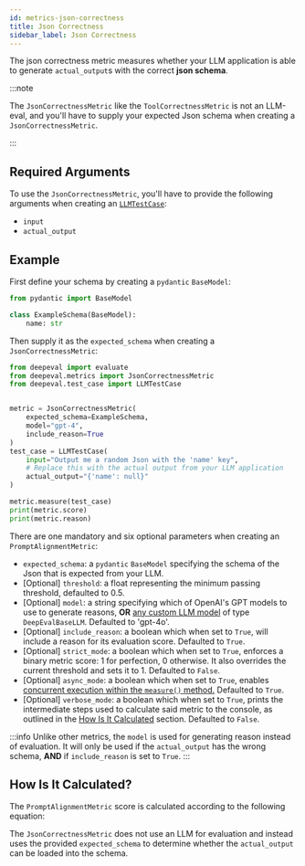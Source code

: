 ```yaml
---
id: metrics-json-correctness
title: Json Correctness
sidebar_label: Json Correctness
---
```



The json correctness metric measures whether your LLM application is able to generate `actual_output`s with the correct **json schema**.

:::note

The `JsonCorrectnessMetric` like the `ToolCorrectnessMetric` is not an LLM-eval, and you'll have to supply your expected Json schema when creating a `JsonCorrectnessMetric`.

:::

## Required Arguments

To use the `JsonCorrectnessMetric`, you'll have to provide the following arguments when creating an [`LLMTestCase`](/docs/evaluation-test-cases#llm-test-case):

- `input`
- `actual_output`

## Example

First define your schema by creating a `pydantic` `BaseModel`:

```python
from pydantic import BaseModel

class ExampleSchema(BaseModel):
    name: str
```

Then supply it as the `expected_schema` when creating a `JsonCorrectnessMetric`:

```python
from deepeval import evaluate
from deepeval.metrics import JsonCorrectnessMetric
from deepeval.test_case import LLMTestCase


metric = JsonCorrectnessMetric(
    expected_schema=ExampleSchema,
    model="gpt-4",
    include_reason=True
)
test_case = LLMTestCase(
    input="Output me a random Json with the 'name' key",
    # Replace this with the actual output from your LLM application
    actual_output="{'name': null}"
)

metric.measure(test_case)
print(metric.score)
print(metric.reason)
```

There are one mandatory and six optional parameters when creating an `PromptAlignmentMetric`:

- `expected_schema`: a `pydantic` `BaseModel` specifying the schema of the Json that is expected from your LLM.
- [Optional] `threshold`: a float representing the minimum passing threshold, defaulted to 0.5.
- [Optional] `model`: a string specifying which of OpenAI's GPT models to use to generate reasons, **OR** [any custom LLM model](/docs/metrics-introduction#using-a-custom-llm) of type `DeepEvalBaseLLM`. Defaulted to 'gpt-4o'.
- [Optional] `include_reason`: a boolean which when set to `True`, will include a reason for its evaluation score. Defaulted to `True`.
- [Optional] `strict_mode`: a boolean which when set to `True`, enforces a binary metric score: 1 for perfection, 0 otherwise. It also overrides the current threshold and sets it to 1. Defaulted to `False`.
- [Optional] `async_mode`: a boolean which when set to `True`, enables [concurrent execution within the `measure()` method.](/docs/metrics-introduction#measuring-a-metric-in-async) Defaulted to `True`.
- [Optional] `verbose_mode`: a boolean which when set to `True`, prints the intermediate steps used to calculate said metric to the console, as outlined in the [How Is It Calculated](#how-is-it-calculated) section. Defaulted to `False`.

:::info
Unlike other metrics, the `model` is used for generating reason instead of evaluation. It will only be used if the `actual_output` has the wrong schema, **AND** if `include_reason` is set to `True`.
:::

## How Is It Calculated?

The `PromptAlignmentMetric` score is calculated according to the following equation:

<Equation
  formula="\text{Json Corectness} = \begin{cases} 
1 & \text{If the actual output fits the expected schema}, \\
0 & \text{Otherwise}
\end{cases}"
/>

The `JsonCorrectnessMetric` does not use an LLM for evaluation and instead uses the provided `expected_schema` to determine whether the `actual_output` can be loaded into the schema.
